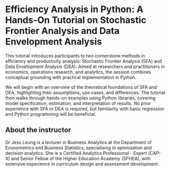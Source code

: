 # Efficiency Analysis in Python: A Hands-On Tutorial on Stochastic Frontier Analysis and Data Envelopment Analysis

This tutorial introduces participants to two cornerstone methods in efficiency and productivity analysis: Stochastic Frontier Analysis (SFA) and Data Envelopment Analysis (DEA). Aimed at researchers and practitioners in economics, operations research, and analytics, the session combines conceptual grounding with practical implementation in Python.

We will begin with an overview of the theoretical foundations of SFA and DEA, highlighting their assumptions, use cases, and differences. The tutorial then walks through hands-on examples using Python libraries, covering model specification, estimation, and interpretation of results. No prior experience with SFA or DEA is required, but familiarity with basic regression and Python programming will be beneficial.

## About the instructor

Dr Jess Leung is a lecturer in Business Analytics at the Department of Econometrics and Business Statistics, specialising in optimisation and decision analytics. She is a Certified Analytics Professional - Expert (CAP-X) and Senior Fellow of the Higher Education Academy (SFHEA), with extensive experience in curriculum design and assessment development. 


